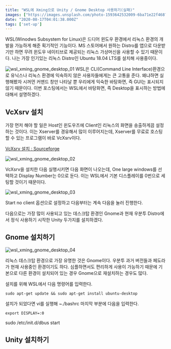 ```yaml
---
title: "WSL에 Xming으로 Unity / Gnome Desktop 사용하기(실패)"
images: ["https://images.unsplash.com/photo-1593642532009-6ba71e22f468?ixlib=rb-1.2.1&q=80&fm=jpg&crop=entropy&cs=tinysrgb&w=2000&fit=max&ixid=eyJhcHBfaWQiOjExNzczfQ"]
date: "2020-08-17T04:01:38.000Z"
tags: ['set-up']
---
```


<TOCInline toc={props.toc} asDisclosure />
WSL(Winodws Subsystem for Linux)은 드디어 윈도우 환경에서 리눅스 환경의 개발을 가능하게 해준 획기적인 기능이다. MS 스토어에서 원하는 Distro를 앱으로 다운받기만 하면 무려 윈도우 네이티브로 제공되는 리눅스 가상머신을 사용할 수 있기 때문이다. 나는 가장 인기있는 리눅스 Distro인 Ubuntu 18.04 LTS를 설치해 사용중이다.

![wsl_xming_gnome_desktop_01](https://res-4.cloudinary.com/hwrfsjit3/image/upload/q_auto/v1/ghost-blog-images/wsl_xming_gnome_desktop_01.png)
WSL은 CLI(Command Line Interface)환경으로 유닉스나 리눅스 환경에 익숙하지 않은 사용자들에게는 큰 고통을 준다. 왜냐하면 실행해봤자 시꺼먼 커맨드 창만 나타날 뿐 우리에게 익숙한 바탕화면, 즉 GUI는 표시되지 않기 때문이다. 이번 포스팅에서는 WSL에서 바탕화면, 즉 Desktop을 표시하는 방법에 대해서 설명하겠다.

## VcXsrv 설치

가장 먼저 해야 할 일은 Host인 윈도우즈에 Client인 리눅스의 화면을 송출하게끔 설정하는 것이다. 이는 Xserver를 경유해서 많이 이루어지는데, Xserver를 무료로 호스팅할 수 있는 프로그램이 바로 VcXsrv이다.

[VcXsrv 설치 : Sourceforge](https://sourceforge.net/projects/vcxsrv/)


![wsl_xming_gnome_desktop_02](https://res-1.cloudinary.com/hwrfsjit3/image/upload/q_auto/v1/ghost-blog-images/wsl_xming_gnome_desktop_02.png)


VcXsrv을 설치한 다음 실행시키면 다음 화면이 나오는데, One large windows를 선택하고 Display Number는 0으로 둔다. 이는 WSL에서 기본 디스플레이를 0번으로 세팅할 것이기 때문이다.

![wsl_xming_gnome_desktop_03](https://res-3.cloudinary.com/hwrfsjit3/image/upload/q_auto/v1/ghost-blog-images/wsl_xming_gnome_desktop_03.png)

Start no client 옵션으로 설정하고 다음부터는 계속 다음을 눌러 진행한다.

다음으로는 가장 많이 사용되고 있는 데스크탑 환경인 Gnome과 현재 우분투 Distro에서 정식 사용하기 시작한 Unity 두가지를 설치하겠다.

## Gnome 설치하기

![wsl_xming_gnome_desktop_04](https://res-3.cloudinary.com/hwrfsjit3/image/upload/q_auto/v1/ghost-blog-images/wsl_xming_gnome_desktop_04.png)

리눅스 데스크탑 환경으로 가장 유명한 것은 Gnome이다. 우분투 과거 버전들과 페도라가 현재 사용중인 환경이기도 하다. 심플하면서도 편리하게 사용이 가능하기 때문에 기본으로 다른 환경이 설치되어 있는 경우 Gnome으로 재설치하는 경우도 많다.

설치를 위해 WSL에서 다음 명령어를 입력한다.

```
sudo apt-get update && sudo apt-get install ubuntu-desktop
```

설치가 되었다면 vi를 실행해 ~./bashrc 마지막 부분에 다음을 입력한다.

```
export DISPLAY=:0
```

sudo /etc/init.d/dbus start

## Unity 설치하기
